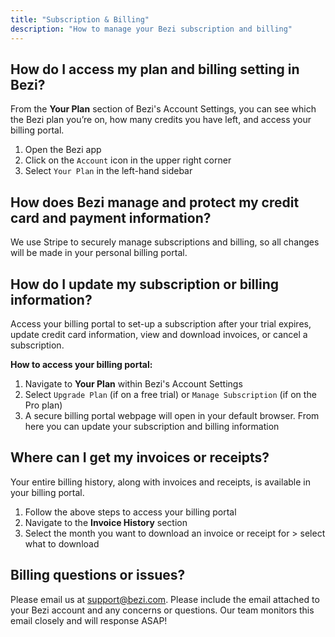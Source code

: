 ```yaml
---
title: "Subscription & Billing"
description: "How to manage your Bezi subscription and billing"
---
```


## How do I access my plan and billing setting in Bezi?

From the **Your Plan** section of Bezi's Account Settings, you can see which the Bezi plan you’re on, how many credits you have left, and access your billing portal.

1. Open the Bezi app
2. Click on the `Account` icon in the upper right corner
3. Select `Your Plan` in the left-hand sidebar

## How does Bezi manage and protect my credit card and payment information?

We use Stripe to securely manage subscriptions and billing, so all changes will be made in your personal billing portal.

## How do I update my subscription or billing information?

Access your billing portal to set-up a subscription after your trial expires, update credit card information, view and download invoices, or cancel a subscription.

**How to access your billing portal:**

1. Navigate to **Your Plan** within Bezi's Account Settings
2. Select `Upgrade Plan` (if on a free trial) or `Manage Subscription` (if on the Pro plan)
3. A secure billing portal webpage will open in your default browser. From here you can update your subscription and billing information

## Where can I get my invoices or receipts?

Your entire billing history, along with invoices and receipts, is available in your billing portal.

1. Follow the above steps to access your billing portal
2. Navigate to the **Invoice History** section
3. Select the month you want to download an invoice or receipt for \> select what to download

## Billing questions or issues?

Please email us at [support@bezi.com](mailto:support@bezi.com). Please include the email attached to your Bezi account and any concerns or questions. Our team monitors this email closely and will response ASAP\!